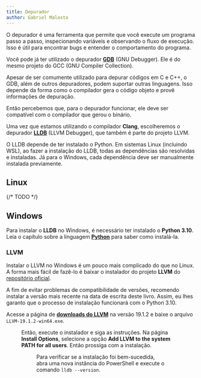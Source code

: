 ```yaml
---
title: Depurador
author: Gabriel Malosto
---
```




O depurador é uma ferramenta que permite que você execute um programa passo a passo, inspecionando variáveis e observando o fluxo de execução.
Isso é útil para encontrar bugs e entender o comportamento do programa.

Você pode já ter utilizado o depurador [**GDB**](https://www.sourceware.org/gdb/) (GNU Debugger).
Ele é do mesmo projeto do GCC (GNU Compiler Collection).

Apesar de ser comumente utilizado para depurar códigos em C e C++, o GDB, além de outros depuradores, podem suportar outras linguagens.
Isso depende da forma como o compilador gera o código objeto e provê informações de depuração.

Então percebemos que, para o depurador funcionar, ele deve ser compatível com o compilador que gerou o binário.

Uma vez que estamos utilizando o compilador **Clang**, escolheremos o depurador [**LLDB**](https://lldb.llvm.org/) (LLVM Debugger), que também é parte do projeto LLVM.

O LLDB depende de ter instalado o Python.
Em sistemas Linux (incluindo WSL), ao fazer a instalação do LLDB, todas as dependências são resolvidas e instaladas.
Já para o Windows, cada dependência deve ser manualmente instalada previamente.

## Linux

{/* TODO */}

## Windows

Para instalar o **LLDB** no Windows, é necessário ter instalado o **Python 3.10**.
Leia o capítulo sobre a linguagem [**Python**](../../python/index.mdx) para saber como instalá-la.

### LLVM

Instalar o LLVM no Windows é um pouco mais complicado do que no Linux.
A forma mais fácil de fazê-lo é baixar o instalador do projeto **LLVM** do [repositório oficial](https://github.com/llvm/llvm-project).

A fim de evitar problemas de compatibilidade de versões, recomendo instalar a versão mais recente na data de escrita deste livro.
Assim, eu lhes garanto que o processo de instalação funcionará com o Python 3.10.

Acesse a página de [**downloads do LLVM**](https://github.com/llvm/llvm-project/releases/tag/llvmorg-19.1.2) na versão 19.1.2 e baixe o arquivo `LLVM-19.1.2-win64.exe`.

<Figure
  caption="Opções de download do LLVM."
  images={[
    {
      src: llvmDownloadOptions,
      alt: `Página de downloads do website do LLVM. A versão "LLVM-19.1.2-win64.exe" está destacada.`,
    },
  ]}
/>

Então, execute o instalador e siga as instruções.
Na página **Install Options**, selecione a opção **Add LLVM to the system PATH for all users**.
Então prossiga com a instalação.

<Figure
  caption={`Instalador do LLVM na página "Install Options".`}
  images={[
    {
      src: installingLlvm,
      alt: `Instalador do LLVM na página "Install Options". São presentadas três opções, sendo selecionada a segunda: "Add LLVM to the system PATH for all users".`,
    },
  ]}
/>

Para verificar se a instalação foi bem-sucedida, abra uma nova instância do PowerShell e execute o comando `lldb --version`.

<Figure
  caption="Verificando se a instalação do LLVM foi bem-sucedida."
  images={[
    {
      src: testingInstallation,
      alt: `Terminal com o PowerShell, em que se executa o comando supracitado.`,
    },
  ]}
/>
